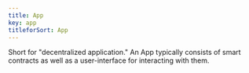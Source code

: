 ```yaml
---
title: App
key: app
titleforSort: App
---
```


Short for "decentralized application." An App typically consists of smart contracts as well as a user-interface for interacting with them.
